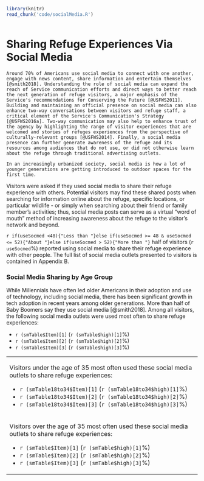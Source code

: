 ```r
library(knitr)
read_chunk('code/socialMedia.R')
```

```r
```

# Sharing Refuge Experiences Via Social Media {#smed}
```block2
Around 70% of Americans use social media to connect with one another, engage with news content, share information and entertain themselves [@smith2018]. Understanding the role of social media can expand the reach of Service communication efforts and direct ways to better reach the next generation of refuge visitors, a major emphasis of the Service's recommendations for Conserving the Future [@USFWS2011]. Building and maintaining an official presence on social media can also enhance two-way conversations between visitors and refuge staff, a critical element of the Service's Communication's Strategy [@USFWS2016a]. Two-way communication may also help to enhance trust of the agency by highlighting the range of visitor experiences that are welcomed and stories of refuges experiences from the perspective of culturally-relevant groups [@USFWS2014]. Finally, a social media presence can further generate awareness of the refuge and its resources among audiences that do not use, or did not otherwise learn about the refuge through traditional advertising outlets.

In an increasingly urbanized society, social media is how a lot of younger generations are getting introduced to outdoor spaces for the first time.
```

Visitors were asked if they used social media to share their refuge experience with others. Potential visitors may find these shared posts when searching for information online about the refuge, specific locations, or particular wildlife - or simply when searching about their friend or family member's activities; thus, social media posts can serve as a virtual "word of mouth" method of increasing awareness about the refuge to the visitor's network and beyond. 

`r if(useSocmed <48){"Less than "}else if(useSocmed >= 48 & useSocmed <= 52){"About "}else if(useSocmed > 52){"More than "}` half of visitors (`r useSocmed`%) reported using social media to share their refuge experience with other people. The full list of social media outlets presented to visitors is contained in Appendix B.

### Social Media Sharing by Age Group{-}
While Millennials have often led older Americans in their adoption and use of technology, including social media, there has been significant growth in tech adoption in recent years among older generations. More than half of Baby Boomers say they use social media [@smith2018]. Among all visitors, the following social media outlets were used most often to share refuge experiences:

- `r (smTable$Item)[1]` (`r (smTable$high)[1]`%)
- `r (smTable$Item)[2]` (`r (smTable$high)[2]`%)
- `r (smTable$Item)[3]` (`r (smTable$high)[3]`%)

<table border="0">
 <tr>
    <td>
    Visitors under the age of 35 most often used these social media outlets to share refuge experiences:

- `r (smTable18to34$Item)[1]` (`r (smTable18to34$high)[1]`%)
- `r (smTable18to34$Item)[2]` (`r (smTable18to34$high)[2]`%)
- `r (smTable18to34$Item)[3]` (`r (smTable18to34$high)[3]`%)
</td>
  </tr>
 <tr>
   <td>
Visitors over the age of 35 most often used these social media outlets to share refuge experiences:

- `r (smTable$Item)[1]` (`r (smTable$high)[1]`%)
- `r (smTable$Item)[2]` (`r (smTable$high)[2]`%)
- `r (smTable$Item)[3]` (`r (smTable$high)[3]`%)
    </td>
 </tr>
</table>

